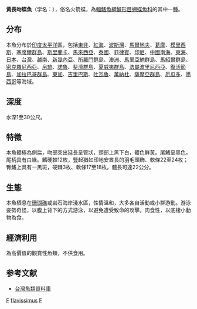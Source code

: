 {{Speciesbox
| genus = Forcipiger
| species = flavissimus
| image = Forcipiger flavissimus.jpg
| status = LC
| status_system = iucn3.1
| status_ref =<ref>Myers, R. & Pratchett, M. 2010. Forcipiger flavissimus. In: IUCN 2013. IUCN Red List of Threatened Species. Version 2013.1. <www.iucnredlist.org>. Downloaded on 21 October 2013.</ref>
| authority = Jordan & McGregor, 1898
}}
'''黃長吻蝶魚'''（学名：''{{lang|en|Forcipiger flavissimus}}''），俗名火箭蝶，為[[輻鰭魚綱|輻鰭魚綱]][[鱸形目|鱸形目]][[蝴蝶魚科|蝴蝶魚科]]的其中一[[種|種]]。

==分布==
本魚分布於[[印度|印度]][[太平洋|太平洋]]區，包括[[東非|東非]]、[[紅海|紅海]]、[[波斯灣|波斯灣]]、[[馬爾地夫|馬爾地夫]]、[[葛摩|葛摩]]、[[模里西斯|模里西斯]]、[[塞席爾群島|塞席爾群島]]、[[斯里蘭卡|斯里蘭卡]]、[[馬來西亞|馬來西亞]]、[[泰國|泰國]]、[[菲律賓|菲律賓]]、[[印尼|印尼]]、[[中國|中國]][[南海|南海]]、[[東海|東海]]、[[日本|日本]]、[[台灣|台灣]]、[[越南|越南]]、[[新幾內亞|新幾內亞]]、[[所羅門群島|所羅門群島]]、[[澳洲|澳洲]]、[[馬里亞納群島|馬里亞納群島]]、[[馬紹爾群島|馬紹爾群島]]、[[密克羅尼西亞|密克羅尼西亞]]、[[帛琉|帛琉]]、[[諾魯|諾魯]]、[[斐濟群島|斐濟群島]]、[[夏威夷群島|夏威夷群島]]、[[法屬波里尼西亞|法屬波里尼西亞]]、[[復活節島|復活節島]]、[[加拉巴哥群島|加拉巴哥群島]]、[[東加|東加]]、[[吉里巴斯|吉里巴斯]]、[[吐瓦魯|吐瓦魯]]、[[萬納杜|萬納杜]]、[[薩摩亞群島|薩摩亞群島]]、[[厄瓜多|厄瓜多]]、[[墨西哥|墨西哥]]等海域。

==深度==
水深1至30公尺。

==特徵==
本魚體極為側扁，吻部突出延長呈管狀，頭部上黑下白，體色鮮黃。尾鰭呈黑色，尾柄具有白緣。鰭硬棘12枚，豎起猶如印地安酋長的羽毛頭飾、軟條22至24枚；臀鰭上具有一黑斑，硬棘3枚、軟條17至18枚。體長可達22公分。

==生態==
本魚栖息在[[珊瑚礁|珊瑚礁]]或岩石海岸淺水區，性情溫和，大多各自活動或小群游動。游泳姿勢奇怪，以腹上背下的方式游泳，以避免遭受致命的攻擊。肉食性，以底棲小動物為食。

==經濟利用==
為高價值的觀賞性魚類，不供食用。

== 参考文献 ==
{{reflist}}
* [http://fishdb.sinica.edu.tw/ 台灣魚類資料庫] {{Wayback|url=http://fishdb.sinica.edu.tw/ |date=20160304193340 }}
{{Taxonbar}}

[[Category:觀賞魚|F]]
[[Category:鑷口魚屬|flavissimus]]
[[Category:1898年描述的鱼类|F]]